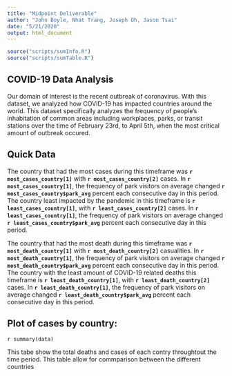 ```yaml
---
title: "Midpoint Deliverable"
author: "John Boyle, Nhat Trang, Joseph Oh, Jason Tsai"
date: "5/21/2020"
output: html_document
---
```


```r
source("scripts/sumInfo.R")
source("scripts/sumTable.R")
```

## COVID-19 Data Analysis

Our domain of interest is the recent outbreak of coronavirus. With this dataset, we analyzed how COVID-19 has impacted countries around the world. This dataset specifically analyzes the frequency of people's inhabitation of common areas including workplaces, parks, or transit stations over the time of February 23rd, to April 5th, when the most critical amount of outbreak occured.

## Quick Data

The country that had the most cases during this timeframe was **`r most_cases_country[1]`** with **`r most_cases_country[2]`** cases. In **`r most_cases_country[1]`**, the frequency of park visitors on average changed **`r most_cases_country$park_avg`** percent each consecutive day in this period. The country least impacted by the pandemic in this timeframe is **`r least_cases_country[1]`**, with **`r least_cases_country[2]`** cases. In **`r least_cases_country[1]`**, the frequency of park visitors on average changed **`r least_cases_country$park_avg`** percent each consecutive day in this period. 

The country that had the most death during this timeframe was **`r most_death_country[1]`** with **`r most_death_country[2]`** casualities. In **`r most_death_country[1]`**, the frequency of park visitors on average changed **`r most_death_country$park_avg`** percent each consecutive day in this period. The country with the least amount of COVID-19 related deaths this timeframe is **`r least_death_country[1]`**, with **`r least_death_country[2]`** cases. In **`r least_death_country[1]`**, the frequency of park visitors on average changed **`r least_death_country$park_avg`** percent each consecutive day in this period.

## Plot of cases by country:

`r summary(data)`

This tabe show the total deaths and cases of each contry throughtout the time period. This table allow for commparison between the different countries






